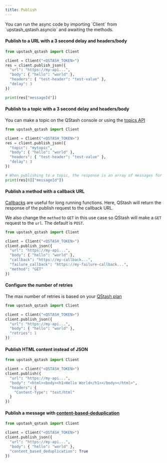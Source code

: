 ---
title: Publish
---

<Info>
  You can run the async code by importing `Client` from `upstash_qstash.asyncio`
  and awaiting the methods.
</Info>

#### Publish to a URL with a 3 second delay and headers/body

```python
from upstash_qstash import Client

client = Client("<QSTASH_TOKEN>")
res = client.publish_json({
  "url": "https://my-api...",
  "body": { "hello": "world" },
  "headers": { "test-header": "test-value" },
  "delay": 3
})

print(res["messageId"])
```

#### Publish to a topic with a 3 second delay and headers/body

You can make a topic on the QStash console or using the [topics API](/qstash/sdks/py/examples/topics)

```python
from upstash_qstash import Client

client = Client("<QSTASH_TOKEN>")
res = client.publish_json({
  "topic": "mytopic",
  "body": { "hello": "world" },
  "headers": { "test-header": "test-value" },
  "delay": 3
})

# When publishing to a topic, the response is an array of messages for each URL in the topic
print(res[0]["messageId"])
```

#### Publish a method with a callback URL

[Callbacks](/qstash/features/callbacks) are useful for long running functions. Here, QStash will return the response
of the publish request to the callback URL.

We also change the `method` to `GET` in this use case so QStash will make a `GET` request to the `url`. The default
is `POST`.

```python
from upstash_qstash import Client

client = Client("<QSTASH_TOKEN>")
client.publish_json({
  "url": "https://my-api...",
  "body": { "hello": "world" },
  "callback": "https://my-callback...",
  "failure_callback": "https://my-failure-callback...",
  "method": "GET"
})
```

#### Configure the number of retries

The max number of retries is based on your [QStash plan](https://upstash.com/pricing/qstash)

```python
from upstash_qstash import Client

client = Client("<QSTASH_TOKEN>")
client.publish_json({
  "url": "https://my-api...",
  "body": { "hello": "world" },
  "retries": 1
})
```

#### Publish HTML content instead of JSON

```python
from upstash_qstash import Client

client = Client("<QSTASH_TOKEN>")
client.publish({
  "url": "https://my-api...",
  "body": "<html><body><h1>Hello World</h1></body></html>",
  "headers": {
    "Content-Type": "text/html"
  }
})
```

#### Publish a message with [content-based-deduplication](/qstash/features/deduplication)

```python
from upstash_qstash import Client

client = Client("<QSTASH_TOKEN>")
client.publish_json({
  "url": "https://my-api...",
  "body": { "hello": "world" },
  "content_based_deduplication": True
})
```
